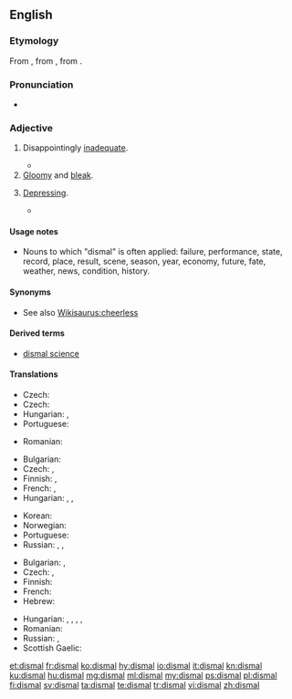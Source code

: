 ==English==

===Etymology===
From {{etyl|xno|en}} {{term|dismal|lang=fro}}, from {{etyl|fro|en}} {{term|(li) dis mals||(the) bad days|lang=fro}}, from {{etyl|ML.|en}} {{m|la|diēs||day}} {{term|mālī||bad|lang=la}}.

===Pronunciation===
* {{IPA|[ˈdɪzməɫ]|lang=en}}

===Adjective===
{{en-adj}}

# Disappointingly [[inadequate]].
#: {{ux|en|He received a '''dismal''' compensation.}}
#* {{quote-news|year=2012|date=April 22|author=Sam Sheringham|work=BBC Sport
|title=[http://www.bbc.co.uk/sport/0/football/17718147 Liverpool 0-1 West Brom]
|passage=Liverpool's efforts thereafter had an air of desperation as their '''dismal''' 2012 league form continued.}}
# [[gloomy|Gloomy]] and [[bleak]].
#:  {{ux|en|The storm made for a '''dismal''' weekend}}
# [[depressing|Depressing]].
#:  {{ux|en|She was lost in '''dismal''' thoughts of despair}}
#*{{quote-book|year=1913|author={{w|Joseph C. Lincoln}}|chapter=12
|title=[http://openlibrary.org/works/OL5535161W Mr. Pratt's Patients]
|passage=So, after a spell, he decided to make the best of it and shoved us into the front parlor. 'Twas a '''dismal''' sort of place, with hair wreaths, and wax fruit, and tin lambrekins, and land knows what all. It looked like a tomb and smelt pretty nigh as musty and dead-and-gone.}}

====Usage notes====
* Nouns to which "dismal" is often applied: failure, performance, state, record, place, result, scene, season, year, economy, future, fate, weather, news, condition, history.

====Synonyms====
* See also [[Wikisaurus:cheerless]]

====Derived terms====
* [[dismal science]]

====Translations====
{{trans-top|disappointingly inadequate}}
* Czech: {{t|cs|neradostný|m}}
* Czech: {{t|cs|neuspokojivý|m}}
* Hungarian: {{t+|hu|elszomorító}}, {{t+|hu|sikertelen}}
* Portuguese: {{t+|pt|inadequado|m}}
{{trans-mid}}
* Romanian: {{t|ro|dezamagitor de inadecvat}}
{{trans-bottom}}

{{trans-top|gloomy and bleak}}
* Bulgarian: {{t+|bg|мра́чен}}
* Czech: {{t|cs|chmurný}}, {{t|cs|neradostný|m}}
* Finnish: {{t+|fi|synkkä}}, {{t+|fi|surullinen}}
* French: {{t+|fr|morne|m|f}},  {{t+|fr|lugubre|m|f}}
* Hungarian: {{t+|hu|szomorú}}, {{t+|hu|sötét}}, {{t+|hu|bús}}
{{trans-mid}}
* Korean: {{t|ko|음침하다|sc=Kore}}
* Norwegian: {{t|no|stusslig}}
* Portuguese: {{t+|pt|sombrio}}
* Russian: {{t+|ru|мра́чный}}, {{t+|ru|угрю́мый}}, {{t+|ru|уны́лый}}
{{trans-bottom}}

{{trans-top|depressing}}
* Bulgarian: {{t+|bg|тъ̀жен}},  {{t+|bg|уни́л}}
* Czech: {{t|cs|deprimující}}, {{t|cs|depresivní}}
* Finnish: {{t+|fi|surullinen}}
* French: {{t+|fr|déprimant}}
* Hebrew: {{t|he|מדכא|m|tr=Medakke|sc=Hebr}}
{{trans-mid}}
* Hungarian: {{t+|hu|szomorú}}, {{t+|hu|lehangoló}}, {{t+|hu|gyászos}}, {{t+|hu|komor}}, {{t+|hu|vigasztalan}}
* Romanian: {{t|ro|deprimant}}
* Russian: {{t+|ru|гнету́щий}}, {{t+|ru|уны́лый}}
* Scottish Gaelic: {{t|gd|brònach}}
{{trans-bottom}}

[[et:dismal]]
[[fr:dismal]]
[[ko:dismal]]
[[hy:dismal]]
[[io:dismal]]
[[it:dismal]]
[[kn:dismal]]
[[ku:dismal]]
[[hu:dismal]]
[[mg:dismal]]
[[ml:dismal]]
[[my:dismal]]
[[ps:dismal]]
[[pl:dismal]]
[[fi:dismal]]
[[sv:dismal]]
[[ta:dismal]]
[[te:dismal]]
[[tr:dismal]]
[[vi:dismal]]
[[zh:dismal]]